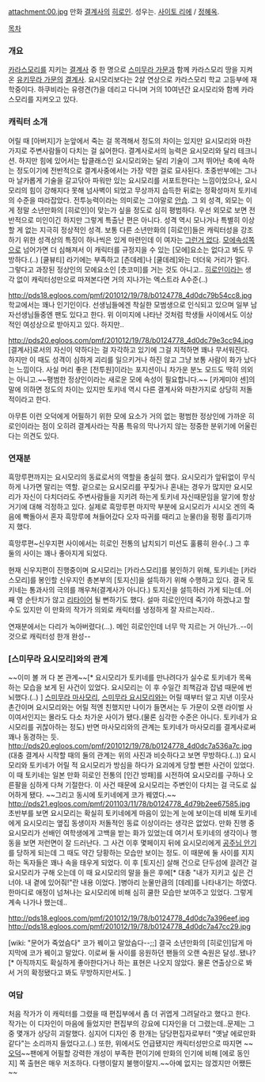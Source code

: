 attachment:00.jpg
만화 [[결계사]]의 [[히로인]]. 성우는. [[사이토 리에]] / [[정혜옥]].

[[목차]]

=== 개요 ===
[[카라스모리]]를 지키는 [[결계사]] 중 한 명으로 [[스미무라 가문]]과 함께 카라스모리 땅을 지켜온 [[유키무라 가문]]의 [[결계사]]. 
요시모리보다는 2살 연상으로 카라스모리 학교 고등부에 재학중이다.
하쿠비라는 유령견(?)을 데리고 다니며 거의 10여년간 요시모리와 함께 카라스모리를 지켜오고 있다.

=== 캐릭터 소개 ===
어릴 때 [아버지]가 눈앞에서 죽는 걸 목격해서 정도의 차이는 있지만 요시모리와 마찬가지로 주변사람들이 다치는 걸 싫어한다. 
결계사로서의 능력은 요시모리와 달리 테크니션. 하지만 힘에 있어서는 탑클래스인 요시모리와는 달리 기술이 그저 뛰어난 축에 속하는 정도이기에 전반적으로 결계사중에서는 가장 약한 걸로 묘사된다. 초중반부에는 그나마 날카롭게 기술을 갈고닦아 파워만 있는 요시모리를 서포트한다는 느낌이었으나, 요시모리의 힘이 강해지다 못해 넘사벽이 되었고 무상까지 습득한 뒤로는 정확성마저 토키네의 수준을 따라잡았다. 전투능력이라는 의미로는 그야말로 [[안습]].
그 외 성격, 외모는 이게 정말 소년만화의 [히로인]이 맞는가 싶을 정도로 심히 평범하다. 
우선 외모로 보면 전반적으로 미인이긴 하지만 그렇게 특출난 편은 아니다. 
성격 역시 모나거나 특별히 이상할 게 없는 지극히 정상적인 성격. 보통 다른 소년만화의 [히로인]들은 캐릭터성을 강조하기 위한 성격상의 특징이 하나씩은 있게 마련인데 이 여자는 [[그런거 없다]].
[[모에]]속성쪽으로 넘어가면 더 심해져서 이 캐릭터를 규정지을 수 있는 [모에]요소는 없다고 봐도 무방하다.(..) [쿨뷰티] 라기에는 부족하고 [츤데레]나 [쿨데레]와는 더더욱 거리가 멀다. 그렇다고 과장된 정상인의 모에요소인 [츳코미]를 거는 것도 아니고.. [[히로인]]이라는 생각 없이 캐릭터성만으로 따져본다면 거의 지나가는 엑스트라 A수준(..)

http://pds18.egloos.com/pmf/201012/19/78/b0124778_4d0dc79b54cc8.jpg
학교에서는 꽤나 인기인이다. 선생님들에겐 착실한 모범생으로 인식되고 있으며 일부 남자선생님들중엔 팬도 있다고 한다. 위 이미지에 나타난 것처럼 학생들 사이에서도 이상적인 여성상으로 받아지고 있다. 하지만..







http://pds20.egloos.com/pmf/201012/19/78/b0124778_4d0dc79e3cc94.jpg
[결계사]로서의 자신이 약하다는 걸 자각하고 있기에 그걸 지적하면 꽤나 무서워진다. 하지만 이 때도 성격이 심하게 괴리를 일으키거나 하진 않고 그냥 보통 사람이 화가 났다는 느낌이다. 사실 머리 좋은 [전투원]이라는 포지션이니 차가운 분노 모드도 딱히 의외는 아니고.~~평범한 정상인이라는 새로운 모에 속성이 필요합니다.~~ [카게미야 센]의 말에 의하면 정도의 차이는 있지만 토키네 역시 다른 결계사와 마찬가지로 상당히 저돌적이라고 한다. 

아무튼 이런 오덕에게 어필하기 위한 모에 요소가 거의 없는 평범한 정상인에 가까운 히로인이라는 점이 오히려 결계사라는 작품 특유의 막나가지 않는 정중한 분위기에 어울린다는 의견도 있다.  

=== 연재분 ===

흑망루편까지는 요시모리의 동료로서의 역할을 충실히 했다. 요시모리가 앞뒤없이 무식하게 나가면 말리는 역할. 겉으로는 요시모리를 꾸짖거나 혼내는 경우가 많지만 요시모리가 자신이 다치더라도 주변사람들을 지키려 하는게 토키네 자신때문임을 알기에 항상 거기에 대해 걱정하고 있다. 실제로 흑망루편 마지막 부분에 요시모리가 시시오 겐의 죽음에 빡돌아서 혼자 흑망루에 쳐들어갔다 오자 따귀를 때리고 눈물(!)을 펑펑 흘리기까지 했다.

흑망루편~신우지편 사이에서는 히로인 전통의 납치되기 미션도 훌륭히 완수(..) 그 후 둘의 사이는 꽤나 좋아지게 되었다.

현재 신우지편이 진행중이며 요시모리는 [카라스모리]를 봉인하기 위해, 토키네는 [카라스모리]를 봉인할 신우지인 총본부의 [토지신]을 설득하기 위해 수행하고 있다. 결국 토키네는 통과사의 극의를 깨우쳐(결계사가 아니다.) 토지신을 설득하러 가게 되는데..어째 영 순탄치가 않고 [[리타이어]] 될 뻔하기도 했다. 설마 히로인인데 죽기야 하겠냐고 할 수도 있지만 이 만화의 작가가 의외로 캐릭터를 냉정하게 잘 자르는지라.. 

연재분에서는 다리가 녹아버렸다(...). 메인 히로인인데 너무 막 지르는 거 아닌가..--이것으로 캐릭터성 한개 완성--

===  [스미무라 요시모리]와의 관계 ===

~~이미 볼 꺼 다 본 관계~~[* 요시모리가 토키네를 만나려다가 실수로 토키네가 목욕하는 모습을 보게 된 사건이 있었다. 요시모리는 이 후 수일간 죄책감과 잡념 때문에 번뇌했다.(..) ]
[[스미무라 마사모리]], [[스미무라 요시모리]]와는 어릴 때부터 알고 지낸 이웃사촌간이며 요시모리와는 어릴 적엔 친했지만 나이가 들면서는 두 가문이 오랜 라이벌 사이여서인지는 몰라도 다소 차가운 사이가 됐다.(물론 심각한 수준은 아니다. 토키네가 요시모리를 귀찮아하는 정도) 반면 마사모리와의 관계는 토키네가 마사모리를 결계사로써 꽤나 동경하는 듯.
http://pds20.egloos.com/pmf/201012/19/78/b0124778_4d0dc7a536a7c.jpg
(대충 결계사 시작할 때의 둘의 관계는 위의 사진과 비슷하다고 보면 무방하다.(..))
요시모리와 토키네가 어릴 적 요시모리가 방심을 하다가 요괴에게 당할 뻔한 사건이 있었다. 이 때 토키네는 일본 만화 히로인 전통의 [인간 방패]를 시전하여 요시모리를 구하나 오른팔을 심하게 다쳐 기절한다. 이 사건 때문에 요시모리는 주변인이 다치는 걸 극도로 싫어하게 됐다. ~~그리고 동시에 토키네에게 코가 꿰였다.~~
http://pds21.egloos.com/pmf/201103/11/78/b0124778_4d79b2ee67585.jpg
초반부를 보면 요시모리는 확실히 토키네에게 마음이 있는게 눈에 보이는데 비해 토키네에게 요시모리는 옆집 동생이자 저돌적인 동료 이상이라는 생각은 없었다.
만화 진행 중 요시모리가 선배인 여학생에게 고백을 받는 화가 있었는데 여기서 토키네의 생각이나 행동을 보면 저런면이 잘 드러난다.
그 사건 이후 몇페이지 뒤에 요시모리에게 [http://pds20.egloos.com/pmf/201012/19/78/b0124778_4d0dc7a10322a.jpg 공주님 안기]를 당하게 되는데 그 때도 약간 당황하는 모습만 보이는 정도. 이 때문에 둘 사이를 지지하는 독자들은 꽤나 속을 태우게 되었다.
이 후 [토지신] 살해 건으로 단두섬에 끌려간 걸 요시모리가 구해 오는데 이 때 요시모리의 말을 들은 후에[* 대충 "내가 지키고 싶은 건 너야. 내 곁에 있어줘!"란 내용 이었다. ]병아리 눈물만큼의 [데레]를 나타내기는 하였다. 한마디로 애정이 넘쳐나는 요시모리에 비해 심히 쿨한 모습만 보여주고 있었다. 그렇게 계속 나가나 했는데..








http://pds18.egloos.com/pmf/201012/19/78/b0124778_4d0dc7a396eef.jpg
http://pds18.egloos.com/pmf/201012/19/78/b0124778_4d0dc7a47cc29.jpg

[wiki: "문어가 죽었슴다" 코가 꿰이고 말았슴다--;;]
결국 소년만화의 [히로인]답게 마지막에 코가 꿰이고 말았다. 이로써 둘 사이를 응원하던 팬들의 오랜 숙원은 달성..됐나?[* 아직까지도 확실하게 좋아한다거나 하는 표현은 나오지 않았다. 물론 연출상으로 봐서 거의 확정됐다고 봐도 무방하지만서도. ]

===  여담  ===

처음 작가가 이 캐릭터를 그렸을 때 편집부에서 좀 더 귀엽게 그려달라고 했다고 한다.
작가는 이 디자인이 마음에 들었지만 편집부의 강요에 디자인을 더 그렸는데..문제는 그 중 몇개가 상당히 괴랄했다. 심지어 디자인 중 한개는 담당편집자로부터 "옛날 에로만화 같다"는 소리까지 들었다고.(..)
또한, 위에서도 언급됐지만 캐릭터성만으로 따지면 ~~[[오덕]]~~팬에게 어필할 강력한 개성이 부족한 편이기에 만화의 인기에 비해 [에로 동인지] 쪽 출현은 매우 저조하다. 다행이랄지 불행이랄지.~~아예 없지는 않겠지만 어쨌든~~
